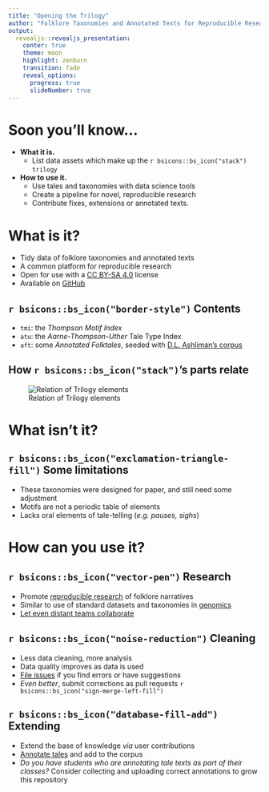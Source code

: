 ```yaml
---
title: "Opening the Trilogy"
author: "Folklore Taxonomies and Annotated Texts for Reproducible Research"
output: 
  revealjs::revealjs_presentation:
    center: true
    theme: moon
    highlight: zenburn
    transition: fade
    reveal_options:
      progress: true
      slideNumber: true
---
```


# Soon you'll know...

- __What it is.__  
  - List data assets which make up the `r bsicons::bs_icon("stack")` `trilogy`

- __How to use it.__ 
  - Use tales and taxonomies with data science tools
  - Create a pipeline for novel, reproducible research
  - Contribute fixes, extensions or annotated texts.

# What is it?

- Tidy data of folklore taxonomies and annotated texts
- A common platform for reproducible research
- Open for use with a [CC BY-SA 4.0](https://creativecommons.org/licenses/by-sa/4.0/) license
- Available on [GitHub](https://github.com/j-hagedorn/trilogy)

## `r bsicons::bs_icon("border-style")` Contents

- `tmi`: the *Thompson Motif Index*
- `atu`: the *Aarne-Thompson-Uther* Tale Type Index
- `aft`: some *Annotated Folktales*, seeded with [D.L. Ashliman’s corpus](https://sites.pitt.edu/~dash/folktexts.html)

## How `r bsicons::bs_icon("stack")`'s parts relate

![Relation of Trilogy elements](TMI_ATU_AFT.png)

# What isn't it?

## `r bsicons::bs_icon("exclamation-triangle-fill")` Some limitations

- These taxonomies were designed for paper, and still need some adjustment
- Motifs are not a periodic table of elements
- Lacks oral elements of tale-telling (*e.g. pauses, sighs*)

# How can you use it?

## `r bsicons::bs_icon("vector-pen")` Research

- Promote [reproducible research](https://doi.org/10.1146/annurev-publhealth-012420-105110) of folklore narratives
- Similar to use of standard datasets and taxonomies in  [genomics](https://scholar.google.com/scholar?cites=5360173642221970934&as_sdt=80000005&sciodt=0,23&hl=en)
- [Let even distant teams collaborate](https://docs.github.com/en/get-started/start-your-journey/about-github-and-git)


## `r bsicons::bs_icon("noise-reduction")` Cleaning

- Less data cleaning, more analysis
- Data quality improves as data is used
- [File issues](https://github.com/j-hagedorn/trilogy/issues/new) if you find errors or have suggestions
- *Even better*, submit corrections as pull requests `r bsicons::bs_icon("sign-merge-left-fill")`

## `r bsicons::bs_icon("database-fill-add")` Extending

- Extend the base of knowledge *via* user contributions
- [Annotate tales](https://github.com/j-hagedorn/trilogy/blob/master/docs/vignettes/getting_started.md#growing-and-refining-the-corpus) and add to the corpus
- *Do you have students who are annotating tale texts as part of their classes?* Consider collecting and uploading correct annotations to grow this repository
